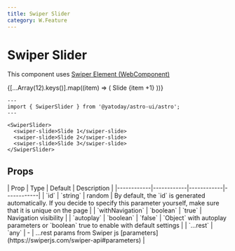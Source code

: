 ```yaml
---
title: Swiper Slider
category: W.Feature
---
```



# Swiper Slider

This component uses [Swiper Element (WebComponent)](https://swiperjs.com/element)

<Demo title="">
  <SwiperSlider class="bg-stripe">
    {[...Array(12).keys()].map((item) => (
    <swiper-slide class="bg-orange-300 text-black text-center">Slide {item +1}</swiper-slide>
  ))}
  </SwiperSlider>
</Demo>

```astro
---
import { SwiperSlider } from '@yatoday/astro-ui/astro';
---

<SwiperSlider>
  <swiper-slide>Slide 1</swiper-slide>
  <swiper-slide>Slide 2</swiper-slide>
  <swiper-slide>Slide 3</swiper-slide>
</SwiperSlider>
```

## Props

<div className="overflow-x-auto">
  | Prop | Type | Default | Description | 
  |------------|------------|------------|------------| 
  | `id` | `string` | random | By default, the `id` is generated automatically. If you decide to specify this parameter yourself, make sure that it is unique on the page | 
  | `withNavigation` | `boolean` | `true` | Navigation visibility |
  | `autoplay` | `boolean` | `false` | `Object` with autoplay parameters or `boolean` true to enable with default settings |
  | `...rest` | `any` | - | ...rest params from Swiper js [parameters](https://swiperjs.com/swiper-api#parameters) |
</div>
